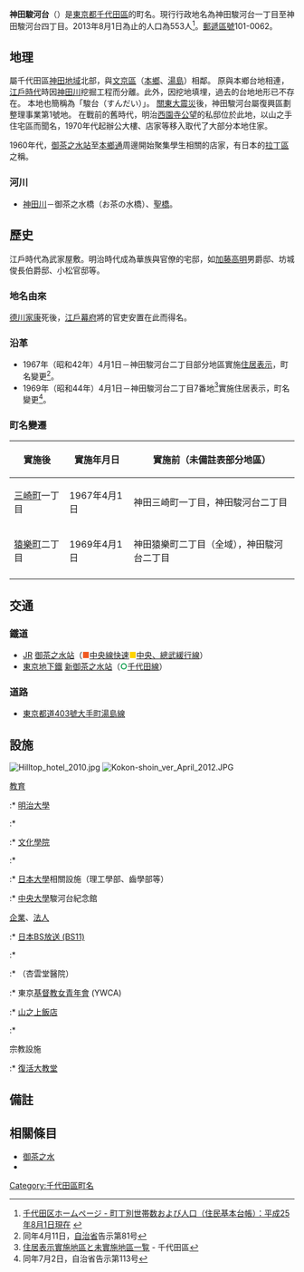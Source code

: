 {{Pathnav|日本|東京都|千代田區|frame=1}}
{{Infobox Settlement
|official_name =  神田駿河台
|native_name =
|settlement_type = [[町|町]]
|image_skyline = Ochanomizu hijiribashi01.jpg
|imagesize = 240px
|image_caption = 聖橋。右側為神田駿河台。左側為湯島。
|image_flag =
|image_seal =
| image_map =
| map_caption =
| pushpin_map = Tokyo city
|subdivision_type = [[國家|國家]]
|subdivision_name = [[File:Flag_of_Japan.svg|border]] [[日本|日本]]
|subdivision_type1 = [[都道府縣|都道府縣]]
|subdivision_name1 = [[File:Flag_of_Tokyo_Prefecture.svg|25px]] [[東京都|東京都]]
|subdivision_type2 = [[東京都特別區|特別區]]
|subdivision_name2 = [[File:Flag_of_Chiyoda,_Tokyo.svg|25px]] [[千代田區|千代田區]]
|subdivision_type3 =
|subdivision_name3 =
|established_title =
|established_date =
|government_type =
|leader_title =
|leader_name =
|area_magnitude =
|area_total_sq_mi =
|area_total_km2 =
|area_land_sq_mi =
|area_land_km2 =
|area_urban_sq_mi =
|area_urban_km2 =
|area_metro_km2 =
|area_metro_sq_mi =
|population_as_of= 2013年（平成25年）8月1日
|population_footnotes =
|population_total = 553
|population_urban =
|population_metro =
|population_density_sq_mi =
|population_density_km2 =
| timezone = [[日本標準時間|JST]]
| utc_offset = +9
|timezone_DST =
|utc_offset_DST =
|latd=35|latm=41|lats=57|latNS=N
|longd=139|longm=45|longs=49|longEW=E
|elevation_footnotes=17
|elevation_m =
|elevation_ft =
|postal_code_type = [[郵遞區號|郵遞區號]]
|postal_code = 101-0062　
|area_code = 03
|registration_plate = 品川
|website =
|footnotes =※座標在神田駿河台二丁目附近
}}
'''神田駿河台'''（{{jpn|j=神田駿河台|hg=かんだするがだい|rm=Kanda-surugadai|f=y}}）是[[東京都|東京都]][[千代田區|千代田區]]的町名。現行行政地名為神田駿河台一丁目至神田駿河台四丁目。2013年8月1日為止的人口為553人<ref>[http://www.city.chiyoda.lg.jp/koho/kuse/gaiyo/toke/cho-setai/cho-setaih2508.html 千代田区ホームページ - 町丁別世帯数および人口（住民基本台帳）：平成25年8月1日現在] {{webarchive|url=https://web.archive.org/web/20131027221615/http://www.city.chiyoda.lg.jp/koho/kuse/gaiyo/toke/cho-setai/cho-setaih2508.html |date=2013-10-27 }}</ref>。[[郵遞區號|郵遞區號]]101-0062。

== 地理 ==
屬千代田區[[神田區|神田地域]]北部，與[[文京區|文京區]]（[[本鄉_(文京區)|本鄉]]、[[湯島|湯島]]）相鄰。
原與本鄉台地相連，[[江戶時代|江戶時代]]時因[[神田川_(東京都)|神田川]]挖掘工程而分離。此外，因挖地填埋，過去的台地地形已不存在。
本地也簡稱為「駿台（すんだい）」。
[[關東大震災|關東大震災]]後，神田駿河台屬復興區劃整理事業第1號地。
在戰前的舊{{link-ja|神田區||神田区}}時代，明治{{link-ja|元勳|元勲}}[[西園寺公望|西園寺公望]]的私邸位於此地，以山之手住宅區而聞名，1970年代起辦公大樓、店家等移入取代了大部分本地住家。

1960年代，[[御茶之水站|御茶之水站]]至[[本鄉通|本鄉通]]周邊開始聚集學生相關的店家，有日本的[[拉丁區|拉丁區]]之稱。

=== 河川 ===
* [[神田川_(東京都)|神田川]]－御茶之水橋（お茶の水橋）、[[聖橋|聖橋]]。

== 歷史 ==
江戶時代為武家屋敷。明治時代成為華族與官僚的宅邸，如[[加藤高明|加藤高明]]男爵邸、坊城俊長伯爵邸、小松官邸等。
=== 地名由來 ===
[[德川家康|德川家康]]死後，[[江戶幕府|江戶幕府]]將{{link-ja|駿府|駿府}}的官吏安置在此而得名。

=== 沿革 ===
* 1967年（昭和42年）4月1日－神田駿河台二丁目部分地區實施[[住居表示|住居表示]]，町名變更<ref>同年4月11日，[[自治省|自治省]]告示第81号</ref>。
* 1969年（昭和44年）4月1日－神田駿河台二丁目7番地<ref>[http://www.city.chiyoda.lg.jp/service/00011/d0001182.html 住居表示實施地區と未實施地區一覧] {{webarchive|url=https://web.archive.org/web/20111227101124/http://www.city.chiyoda.lg.jp/service/00011/d0001182.html |date=2011-12-27 }} - 千代田區</ref>實施住居表示，町名變更<ref>同年7月2日，自治省告示第113号</ref>。

=== 町名變遷 ===
{| class="wikitable"
|-
!實施後
!實施年月日
!實施前（未備註表部分地區）
|-
|[[三崎町_(千代田區)|三崎町]]一丁目
|1967年4月1日
|神田三崎町一丁目，神田駿河台二丁目
|-
|[[猿樂町_(千代田區)|猿樂町]]二丁目
|1969年4月1日
|神田猿樂町二丁目（全域），神田駿河台二丁目
|-
|}

== 交通 ==
=== 鐵道 ===
* [[東日本旅客鐵道|JR]] [[御茶之水站|御茶之水站]]（<span style="color:#F15A22">■</span>[[中央線快速|中央線快速]]<span style="color:#FFD400">■</span>[[中央、總武緩行線|中央、總武緩行線]]）
* [[東京地下鐵|東京地下鐵]] [[新御茶之水站|新御茶之水站]]（<span style="color:#009944">'''○'''</span>[[東京地下鐵千代田線|千代田線]]）

=== 道路 ===
* [[東京都道403號大手町湯島線|東京都道403號大手町湯島線]]

== 設施 ==
[[File:Hilltop_hotel_2010.jpg|thumb]]
[[File:Kokon-shoin_ver_April_2012.JPG|thumb]]
; [[教育|教育]]
:* [[明治大學|明治大學]]
:* {{link-ja|駿台預備校|駿台予備学校}}
:* [[文化學院|文化學院]]
:* {{link-ja|東京設計師學院|専門学校東京デザイナー学院}}
:* [[日本大學|日本大學]]相關設施（理工學部、齒學部等）
:* [[中央大學_(日本)|中央大學]]駿河台紀念館
; [[企業|企業]]、[[法人|法人]]
:* [[日本BS放送|日本BS放送 (BS11)]]
:* {{link-ja|三井住友海上火災保險|三井住友海上火災保険}}
:* {{link-ja|佐佐木研究所|佐々木研究所}}（杏雲堂醫院）
:* 東京[[基督教女青年會|基督教女青年會]] (YWCA)
:* [[山之上飯店|山之上飯店]]
:* {{link-ja|古今書院|古今書院}}
; 宗教設施
:* [[復活大教堂_(東京)|復活大教堂]]

== 備註 ==
{{Reflist}}

== 相關條目 ==
{{Commonscat|Kanda-Surugadai}}
* [[御茶之水|御茶之水]]
* {{link-ja|神田拉丁區鬥爭|神田カルチェ・ラタン闘争}}

{{Geographic Location
|中央      = 神田駿河台
|北        = [[文京區|文京區]][[本鄉_(文京區)|本鄉]]、[[湯島|湯島]]
|東北      = [[外神田|外神田]]
|東        = [[神田淡路町|神田淡路町]]
|Southeast =
|南        = [[神田小川町|神田小川町]]
|Southwest =
|西        = [[猿樂町_(千代田區)|猿樂町]]
|西北      = [[三崎町_(千代田區)|三崎町]]
|image     =
}}

{{千代田區的町名}}

{{DEFAULTSORT:Kanda-Sumigadai}}
[[Category:千代田區町名|Category:千代田區町名]]